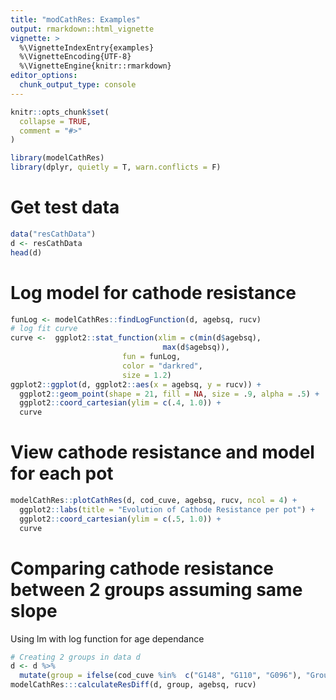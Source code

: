 ```yaml
---
title: "modCathRes: Examples"
output: rmarkdown::html_vignette
vignette: >
  %\VignetteIndexEntry{examples}
  %\VignetteEncoding{UTF-8}
  %\VignetteEngine{knitr::rmarkdown}
editor_options: 
  chunk_output_type: console
---
```


```r
knitr::opts_chunk$set(
  collapse = TRUE,
  comment = "#>"
)
```

```r
library(modelCathRes)
library(dplyr, quietly = T, warn.conflicts = F)
```

# Get test data

```r
data("resCathData")
d <- resCathData
head(d)
```


# Log model for cathode resistance


```r
funLog <- modelCathRes::findLogFunction(d, agebsq, rucv)
# log fit curve
curve <-  ggplot2::stat_function(xlim = c(min(d$agebsq),
                                  max(d$agebsq)),
                         fun = funLog,
                         color = "darkred",
                         size = 1.2) 
ggplot2::ggplot(d, ggplot2::aes(x = agebsq, y = rucv)) +
  ggplot2::geom_point(shape = 21, fill = NA, size = .9, alpha = .5) +
  ggplot2::coord_cartesian(ylim = c(.4, 1.0)) +
  curve
```

# View cathode resistance and model for each pot

```r
modelCathRes::plotCathRes(d, cod_cuve, agebsq, rucv, ncol = 4) +
  ggplot2::labs(title = "Evolution of Cathode Resistance per pot") +
  ggplot2::coord_cartesian(ylim = c(.5, 1.0)) +
  curve
```

# Comparing cathode resistance between 2 groups assuming same slope
Using lm with log function for age dependance

```r
# Creating 2 groups in data d
d <- d %>% 
  mutate(group = ifelse(cod_cuve %in%  c("G148", "G110", "G096"), "GroupA", "GroupB"))
modelCathRes:::calculateResDiff(d, group, agebsq, rucv)
```



